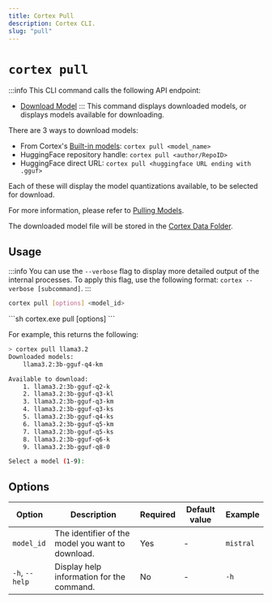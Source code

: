```yaml
---
title: Cortex Pull
description: Cortex CLI.
slug: "pull"
---
```



# `cortex pull`
:::info
This CLI command calls the following API endpoint:
- [Download Model](/api-reference#tag/pulling-models/post/v1/models/pull)
:::
This command displays downloaded models, or displays models available for downloading. 

There are 3 ways to download models:
- From Cortex's [Built-in models](/models): `cortex pull <model_name>`
- HuggingFace repository handle: `cortex pull <author/RepoID>`
- HuggingFace direct URL: `cortex pull <huggingface URL ending with .gguf>`

Each of these will display the model quantizations available, to be selected for download.

For more information, please refer to [Pulling Models](/docs/capabilities/models/sources).

The downloaded model file will be stored in the [Cortex Data Folder](/docs/architecture/data-folder).


## Usage
:::info
You can use the `--verbose` flag to display more detailed output of the internal processes. To apply this flag, use the following format: `cortex --verbose [subcommand]`.
:::
<Tabs>
  <TabItem value="MacOs/Linux" label="MacOs/Linux">
  ```sh
  cortex pull [options] <model_id> 
  ```
  </TabItem>
  <TabItem value="Windows" label="Windows">
  ```sh
  cortex.exe pull [options] <model_id> 
  ```
  </TabItem>
</Tabs>

For example, this returns the following:
```bash
> cortex pull llama3.2
Downloaded models:
    llama3.2:3b-gguf-q4-km

Available to download:
    1. llama3.2:3b-gguf-q2-k
    2. llama3.2:3b-gguf-q3-kl
    3. llama3.2:3b-gguf-q3-km
    4. llama3.2:3b-gguf-q3-ks
    5. llama3.2:3b-gguf-q4-ks
    6. llama3.2:3b-gguf-q5-km
    7. llama3.2:3b-gguf-q5-ks
    8. llama3.2:3b-gguf-q6-k
    9. llama3.2:3b-gguf-q8-0

Select a model (1-9):
```

## Options

| Option         | Description                                       | Required | Default value | Example     |
| -------------- | ------------------------------------------------- | -------- | ------------- | ----------- |
| `model_id`     | The identifier of the model you want to download. | Yes      | -             | `mistral` |
| `-h`, `--help` | Display help information for the command.         | No       | -             | `-h`        |
